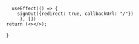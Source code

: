 
      useEffect(() => {
        signOut({redirect: true, callbackUrl: "/"})
         }, [])
    return (<></>);
}


